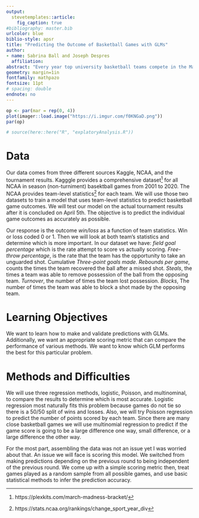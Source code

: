 ```yaml
---
output: 
  stevetemplates::article:
    fig_caption: true
#bibliography: master.bib
urlcolor: blue
biblio-style: apsr
title: "Predicting the Outcome of Basketball Games with GLMs"
author:
- name: Sabrina Ball and Joseph Despres
  affiliation:
abstract: "Every year top university basketball teams compete in the March Madness tournament. Casual fans and Enthuasists submit predictions gambling small sums of money on the outcomes. This study will determine if which GLM performs best in predicting the results."
geometry: margin=1in
fontfamily: mathpazo
fontsize: 11pt
# spacing: double
endnote: no
---
```


```r
op <- par(mar = rep(0, 4))
plot(imager::load.image("https://i.imgur.com/f0KNGaD.png"))
par(op)
```

```r
# source(here::here("R", "explatoryAnalysis.R"))
```

# Data
Our data comes from three different sources Kaggle, NCAA, and the tournament results. Kagggle provides a comprehensive dataset^[https://plexkits.com/march-madness-bracket/] for all NCAA in season (non-turniment) basektball games from 2001 to 2020. The NCAA provides team-level statistics^[https://stats.ncaa.org/rankings/change_sport_year_div] for each team. We will use those two datasets to train a model that uses team-level statistics to predict basketball game outcomes. We will test our model on the actual tournament results after it is concluded on April 5th. The objective is to predict the individual game outcomes as accurately as possible.
 
Our response is the outcome *win/loss* as a function of team statistics. Win or loss coded 0 or 1. Then we will look at both team's statistics and determine which is more important. In our dataset we have: *field goal percentage* which is the rate attempt to score vs actually scoring. *Free-throw percentage*,  is the rate that the team has the opportunity to take an unguarded shot. Cumulative *Three-point goals made*. *Rebounds per game*, counts the times the team recovered the ball after a missed shot. *Steals*, the times a team was able to remove possession of the ball from the opposing team. *Turnover*, the number of times the team lost possession. *Blocks*, The number of times the team was able to block a shot made by the opposing team.

# Learning Objectives

We want to learn how to make and validate predictions with GLMs. Additionally, we want an appropriate scoring metric that can compare the performance of various methods. We want to know which GLM performs the best for this particular problem.

# Methods and Difficulties

We will use three regression methods, logistic, Poisson, and multinominal, to compare the results to determine which is most accurate. Logistic regression most naturally fits this problem because games do not tie so there is a 50/50 split of wins and losses. Also, we will try Poisson regression to predict the number of points scored by each team. Since there are many close basketball games we will use multinomial regression to predict if the game score is going to be a large difference one way, small difference, or a large difference the other way.

For the most part, assembling the data was not an issue yet I was worried about that. An issue we will face is scoring this model. We switched from making predictions depending on the previous round to being independent of the previous round. We come up with a simple scoring metric then, treat games played as a random sample from all possible games, and use basic statistical methods to infer the prediction accuracy.